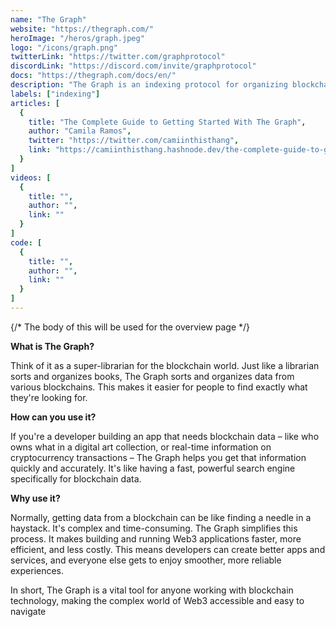 ```yaml
---
name: "The Graph"
website: "https://thegraph.com/"
heroImage: "/heros/graph.jpeg"
logo: "/icons/graph.png"
twitterLink: "https://twitter.com/graphprotocol"
discordLink: "https://discord.com/invite/graphprotocol"
docs: "https://thegraph.com/docs/en/"
description: "The Graph is an indexing protocol for organizing blockchain data and making it easily accessible with GraphQL."
labels: ["indexing"]
articles: [
  {
    title: "The Complete Guide to Getting Started With The Graph",
    author: "Camila Ramos",
    twitter: "https://twitter.com/camiinthisthang",
    link: "https://camiinthisthang.hashnode.dev/the-complete-guide-to-getting-started-with-the-graph/"
  }
]
videos: [
  {
    title: "",
    author: "",
    link: ""
  }
]
code: [
  {
    title: "",
    author: "",
    link: ""
  }
]
---
```


{/* The body of this will be used for the overview page */}
 
**What is The Graph?**

Think of it as a super-librarian for the blockchain world. Just like a librarian sorts and organizes books, The Graph sorts and organizes data from various blockchains. This makes it easier for people to find exactly what they're looking for.

**How can you use it?**

If you're a developer building an app that needs blockchain data – like who owns what in a digital art collection, or real-time information on cryptocurrency transactions – The Graph helps you get that information quickly and accurately. It's like having a fast, powerful search engine specifically for blockchain data.

**Why use it?**

Normally, getting data from a blockchain can be like finding a needle in a haystack. It's complex and time-consuming. The Graph simplifies this process. It makes building and running Web3 applications faster, more efficient, and less costly. This means developers can create better apps and services, and everyone else gets to enjoy smoother, more reliable experiences.

In short, The Graph is a vital tool for anyone working with blockchain technology, making the complex world of Web3 accessible and easy to navigate
